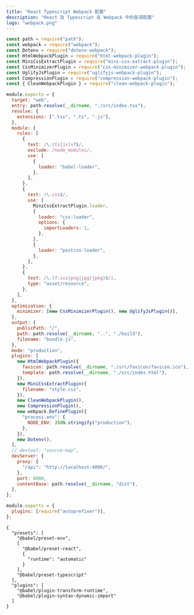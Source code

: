 ```yaml
---
title: "React Typescript Webpack 配置"
description: "React 及 Typescript 在 Webpack 中的各項配置"
logo: "webpack.png"
---
```


```javascript:webpack.config.js
const path = require("path");
const webpack = require("webpack");
const Dotenv = require("dotenv-webpack");
const HtmlWebpackPlugin = require("html-webpack-plugin");
const MiniCssExtractPlugin = require("mini-css-extract-plugin");
const CssMinimizerPlugin = require("css-minimizer-webpack-plugin");
const UglifyJsPlugin = require("uglifyjs-webpack-plugin");
const CompressionPlugin = require("compression-webpack-plugin");
const { CleanWebpackPlugin } = require("clean-webpack-plugin");

module.exports = {
  target: "web",
  entry: path.resolve(__dirname, "./src/index.tsx"),
  resolve: {
    extensions: [".tsx", ".ts", ".js"],
  },
  module: {
    rules: [
      {
        test: /\.(ts|js)x?$/,
        exclude: /node_modules/,
        use: [
          {
            loader: "babel-loader",
          },
        ],
      },
      {
        test: /\.css$/,
        use: [
          MiniCssExtractPlugin.loader,
          {
            loader: "css-loader",
            options: {
              importLoaders: 1,
            },
          },
          {
            loader: "postcss-loader",
          },
        ],
      },
      {
        test: /\.(?:ico|png|jpg|jpeg)$/i,
        type: "asset/resource",
      },
    ],
  },
  optimization: {
    minimizer: [new CssMinimizerPlugin(), new UglifyJsPlugin()],
  },
  output: {
    publicPath: "/",
    path: path.resolve(__dirname, "..", "./build"),
    filename: "bundle.js",
  },
  mode: "production",
  plugins: [
    new HtmlWebpackPlugin({
      favicon: path.resolve(__dirname, "./src/favicon/favicon.ico"),
      template: path.resolve(__dirname, "./src/index.html"),
    }),
    new MiniCssExtractPlugin({
      filename: "style.css",
    }),
    new CleanWebpackPlugin(),
    new CompressionPlugin(),
    new webpack.DefinePlugin({
      "process.env": {
        NODE_ENV: JSON.stringify("production"),
      },
    }),
    new Dotenv(),
  ],
  // devtool: "source-map",
  devServer: {
    proxy: {
      "/api": "http://localhost:4000/",
    },
    port: 8080,
    contentBase: path.resolve(__dirname, "dist"),
  },
};
```

```javascript:postcss.config.js
module.exports = {
  plugins: [require("autoprefixer")],
};
```

```javascript:.babelrc
{
  "presets": [
    "@babel/preset-env",
    [
      "@babel/preset-react",
      {
        "runtime": "automatic"
      }
    ],
    "@babel/preset-typescript"
  ],
  "plugins": [
    "@babel/plugin-transform-runtime",
    "@babel/plugin-syntax-dynamic-import"
  ]
}
```
